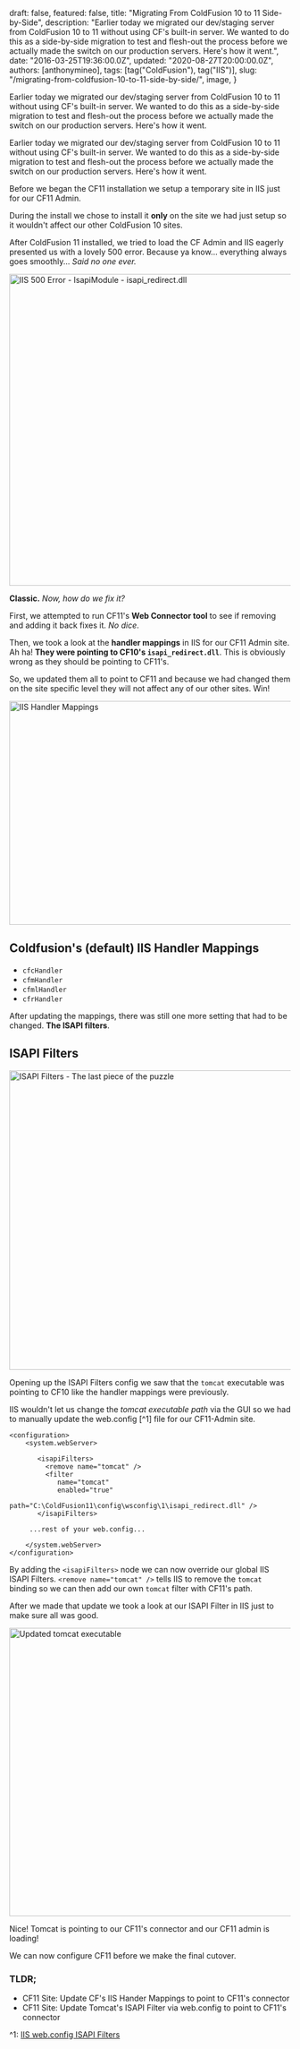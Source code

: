 


  draft: false,
  featured: false,
  title: "Migrating From ColdFusion 10 to 11 Side-by-Side",
  description: "Earlier today we migrated our dev/staging server from ColdFusion 10 to 11 without using CF's built-in server. We wanted to do this as a side-by-side migration to test and flesh-out the process before we actually made the switch on our production servers. Here's how it went.",
  date: "2016-03-25T19:36:00.0Z",
  updated: "2020-08-27T20:00:00.0Z",
  authors: [anthonymineo],
  tags: [tag("ColdFusion"), tag("IIS")],
  slug: "/migrating-from-coldfusion-10-to-11-side-by-side/",
  image,
}



<!--excerpt-->

Earlier today we migrated our dev/staging server from ColdFusion 10 to 11 without using CF's built-in server. We wanted to do this as a side-by-side migration to test and flesh-out the process before we actually made the switch on our production servers. Here's how it went.

<!--/excerpt-->


Earlier today we migrated our dev/staging server from ColdFusion 10 to 11 without using CF's built-in server. We wanted to do this as a side-by-side migration to test and flesh-out the process before we actually made the switch on our production servers. Here's how it went.

Before we began the CF11 installation we setup a temporary site in IIS just for our CF11 Admin.

During the install we chose to install it **only** on the site we had just setup so it wouldn't affect our other ColdFusion 10 sites.

After ColdFusion 11 installed, we tried to load the CF Admin and IIS eagerly presented us with a lovely 500 error. Because ya know... everything always goes smoothly... *Said no one ever.*

<Image
  src="/content/images/2018/02/iis-cf-500-1.gif"
  alt="IIS 500 Error - IsapiModule - isapi_redirect.dll"
  width="1038"
  height="557"
/>


**Classic.** *Now, how do we fix it?*  

First, we attempted to run CF11's **Web Connector tool** to see if removing and adding it back fixes it. *No dice*.

Then, we took a look at the **handler mappings** in IIS for our CF11 Admin site.
<Highlight>Ah ha!</Highlight> **They were pointing to CF10's `isapi_redirect.dll`**. This is obviously wrong as they should be pointing to CF11's. 

So, we updated them all to point to CF11 and because we had changed them on the site specific level they will not affect any of our other sites. Win!

<Image
  src="/content/images/2018/02/iis-cf-handler-maps.gif"
  alt="IIS Handler Mappings"
  width="646"
  height="400"
/>


## Coldfusion's (default) IIS Handler Mappings  
* `cfcHandler`
* `cfmHandler`
* `cfmlHandler`
* `cfrHandler`

After updating the mappings, there was still one more setting that had to be changed. **The ISAPI filters**.

## ISAPI Filters

<Image
  src="/content/images/2018/02/iis-cfadmin-site-isapi-filters.gif"
  alt="ISAPI Filters - The last piece of the puzzle"
  width="690"
  height="535"
/>


Opening up the ISAPI Filters config we saw that the `tomcat` executable was pointing to CF10 like the handler mappings were previously.

IIS wouldn't let us change the *tomcat executable path* via the GUI so we had to manually update the web.config [^1] file for our CF11-Admin site.

```markup
<configuration>
    <system.webServer>

       <isapiFilters>
         <remove name="tomcat" />
         <filter
            name="tomcat"
            enabled="true"
            path="C:\ColdFusion11\config\wsconfig\1\isapi_redirect.dll" />
       </isapiFilters>

     ...rest of your web.config...

    </system.webServer>
</configuration>
```

By adding the `<isapiFilters>` node we can now override our global IIS ISAPI Filters.
`<remove name="tomcat" />` tells IIS to remove the `tomcat` binding so we can then add our own `tomcat` filter with CF11's path.

After we made that update we took a look at our ISAPI Filter in IIS just to make sure all was good.

<Image
  src="/content/images/2018/02/iis-cfadmin-isapi-filters-1.gif"
  alt="Updated tomcat executable"
  width="515"
  height="515"
/>


Nice! Tomcat is pointing to our CF11's connector and our CF11 admin is loading!

We can now configure CF11 before we make the final cutover. 

### TLDR;
* CF11 Site: Update CF's IIS Hander Mappings to point to CF11's connector
* CF11 Site: Update Tomcat's ISAPI Filter via web.config to point to CF11's connector


^1: [IIS web.config ISAPI Filters](https://www.iis.net/configreference/system.webserver/isapifilters)
